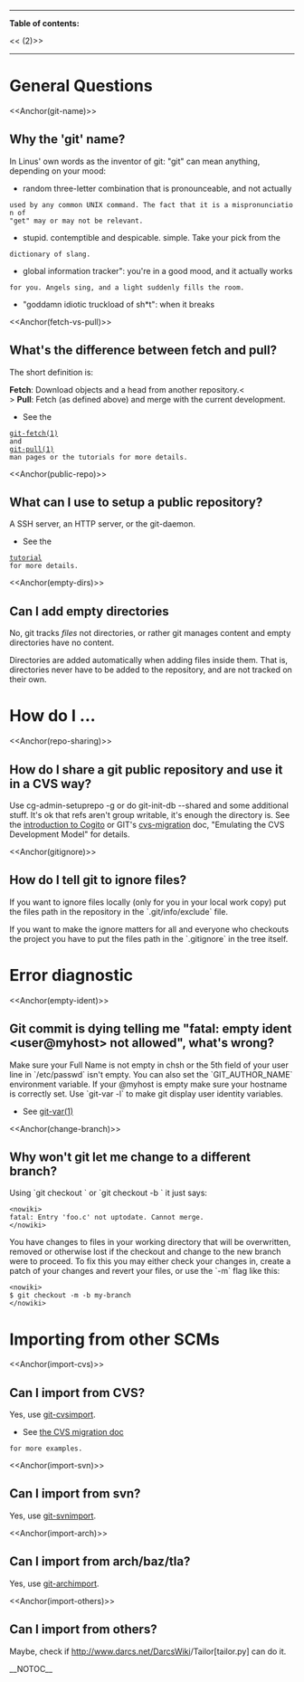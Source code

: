 ----
<b>Table of contents:</b>

<<<!-- ! TOC here -->(2)>>
----

= General Questions =

<<Anchor(git-name)>>
== Why the 'git' name? ==

In Linus' own words as the inventor of git: "git" can mean anything, depending
on your mood:

* random three-letter combination that is pronounceable, and not actually
 used by any common UNIX command. The fact that it is a mispronunciation of
 "get" may or may not be relevant.
* stupid. contemptible and despicable. simple. Take your pick from the
 dictionary of slang.
* global information tracker": you're in a good mood, and it actually works
 for you. Angels sing, and a light suddenly fills the room.
* "goddamn idiotic truckload of sh*t": when it breaks

<<Anchor(fetch-vs-pull)>>
== What's the difference between fetch and pull? ==

The short definition is:

<b>Fetch</b>: Download objects and a head from another repository.<<BR>>
<b>Pull</b>:  Fetch (as defined above) and merge with the current development.

* See the
 [http://www.kernel.org/pub/software/scm/git/docs/git-fetch.html git-fetch(1)]
 and
 [http://www.kernel.org/pub/software/scm/git/docs/git-pull.html git-pull(1)]
 man pages or the tutorials for more details.

<<Anchor(public-repo)>>
== What can I use to setup a public repository? ==

A SSH server, an HTTP server, or the git-daemon.

* See the
 [http://www.kernel.org/pub/software/scm/git/docs/tutorial.html tutorial]
 for more details.

<<Anchor(empty-dirs)>>
== Can I add empty directories ==

No, git tracks <i>files</i> not directories, or rather git manages content and
empty directories have no content.

Directories are added automatically when adding files inside them. That is,
directories never have to be added to the repository, and are not tracked
on their own.

= How do I ... =

<<Anchor(repo-sharing)>>
== How do I share a git public repository and use it in a CVS way? ==

Use cg-admin-setuprepo -g or do git-init-db --shared and some additional
stuff. It's ok that refs aren't group writable, it's enough the directory is.
See the
[http://www.kernel.org/pub/software/scm/cogito/docs/introduction.html introduction to Cogito]
or GIT's
[http://www.kernel.org/pub/software/scm/git/docs/cvs-migration.html cvs-migration] doc,
"Emulating the CVS Development Model" for details.

<<Anchor(gitignore)>>
== How do I tell git to ignore files? ==

If you want to ignore files locally (only for you in your local work copy)
put the files path in the repository in the `.git/info/exclude` file.

If you want to make the ignore matters for all and everyone who checkouts the
project you have to put the files path in the `.gitignore` in the tree itself.

= Error diagnostic =

<<Anchor(empty-ident)>>
== Git commit is dying telling me "fatal: empty ident <user@myhost> not allowed", what's wrong? ==

Make sure your Full Name is not empty in chsh or the 5th field of your user
line in `/etc/passwd` isn't empty. You can also set the `GIT_AUTHOR_NAME`
environment variable. If your @myhost is empty make sure your hostname is
correctly set. Use `git-var -l` to make git display user identity variables.

* See [http://www.kernel.org/pub/software/scm/git/docs/git-var.html git-var(1)]

<<Anchor(change-branch)>>
== Why won't git let me change to a different branch? ==

Using `git checkout <branch>` or `git checkout -b <branch>` it just says: <pre><nowiki>
fatal: Entry 'foo.c' not uptodate. Cannot merge.
</nowiki></pre>

You have changes to files in your working directory that will be overwritten,
removed or otherwise lost if the checkout and change to the new branch were to
proceed. To fix this you may either check your changes in, create a patch of
your changes and revert your files, or use the `-m` flag like this: <pre><nowiki>
$ git checkout -m -b my-branch
</nowiki></pre>

= Importing from other SCMs =

<<Anchor(import-cvs)>>
== Can I import from CVS? ==

Yes, use [http://www.kernel.org/pub/software/scm/git/docs/git-cvsimport.html git-cvsimport].

* See [http://www.kernel.org/pub/software/scm/git/docs/cvs-migration.html the CVS migration doc]
 for more examples.

<<Anchor(import-svn)>>
== Can I import from svn? ==

Yes, use [http://www.kernel.org/pub/software/scm/git/docs/git-svnimport.html git-svnimport].

<<Anchor(import-arch)>>
== Can I import from arch/baz/tla? ==

Yes, use [http://www.kernel.org/pub/software/scm/git/docs/git-archimport.html git-archimport].

<<Anchor(import-others)>>
== Can I import from others? ==

Maybe, check if http://www.darcs.net/[[DarcsWiki]]/Tailor[tailor.py] can do it.

__NOTOC__